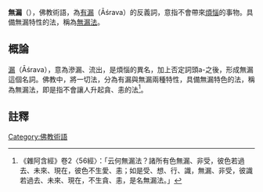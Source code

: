 {{佛教}}
'''無漏'''（{{lang-sa|{{IAST|Anāśrava}}}}），佛教術語，為[[漏_(佛教)|有漏]]（Āśrava）的反義詞，意指不會帶來[[煩惱_(佛教)|煩惱]]的事物。具備無漏特性的法，稱為[[無漏法|無漏法]]。
==概論==
[[漏_(佛教)|漏]]（Āśrava），意為滲漏、流出，是煩惱的異名，加上否定詞頭a-之後，形成無漏這個名詞。佛教中，將一切法，分為有漏與無漏兩種特性，具備無漏特色的法，稱為無漏法，即是指不會讓人升起貪、恚的法<ref>《雜阿含經》卷2〈56經〉：「云何無漏法？諸所有色無漏、非受，彼色若過去、未來、現在，彼色不生愛、恚；如是受、想、行、識，無漏、非受，彼識若過去、未來、現在，不生貪、恚，是名無漏法。」</ref>。

==註釋==
{{reflist}}
{{佛教小作品}}
[[Category:佛教術語|Category:佛教術語]]